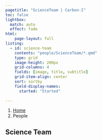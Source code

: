 ```yaml
---
pagetitle: "ScienceTeam | Carbon-I"
toc: false
lightbox:
  match: auto
  effect: fade
html:
    page-layout: full
listing:
  - id: science-team
    contents: "people/ScienceTeam/*.qmd"
    type: grid
    image-height: 200px
    grid-columns: 4
    fields: [image, title, subtitle]
    grid-item-align: center
    sort: sortby
    field-display-names: 
      started: "Started"
  
---
```


```{=html}
<nav aria-label="breadcrumb">
  <ol class="breadcrumb">
    <li class="breadcrumb-item"><a href="index.html">Home</a></li>
    <li class="breadcrumb-item active" aria-current="page">People</li>
  </ol>
</nav>
```


## Science Team

:::{#science-team}
:::


